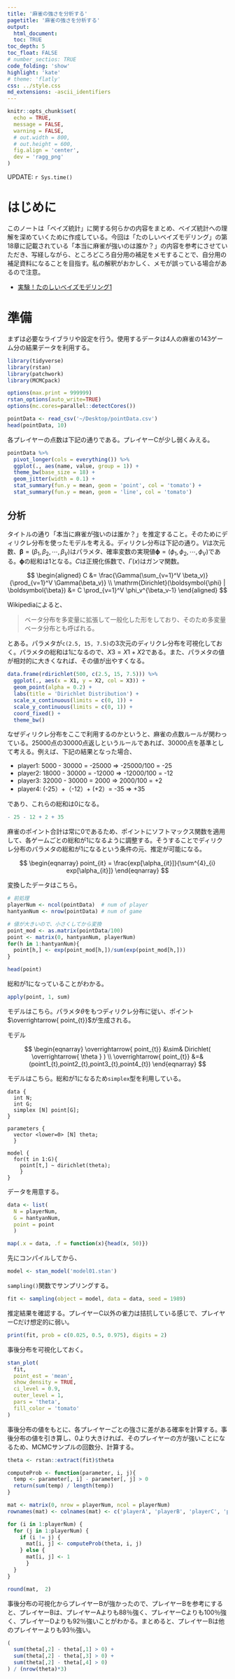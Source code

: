 ```yaml
---
title: '麻雀の強さを分析する'
pagetitle: '麻雀の強さを分析する'
output:
  html_document:
  toc: TRUE
toc_depth: 5
toc_float: FALSE
# number_sectios: TRUE
code_folding: 'show'
highlight: 'kate'
# theme: 'flatly'
css: ../style.css
md_extensions: -ascii_identifiers
---
```

  
```r
knitr::opts_chunk$set(
  echo = TRUE,
  message = FALSE,
  warning = FALSE,
  # out.width = 800,
  # out.height = 600,
  fig.align = 'center',
  dev = 'ragg_png'
)
```

<div class='update-right'>
  UPDATE: `r Sys.time()`
</div>
  
# はじめに
  
このノートは「ベイズ統計」に関する何らかの内容をまとめ、ベイズ統計への理解を深めていくために作成している。今回は「たのしいベイズモデリング」の第18章に記載されている「本当に麻雀が強いのは誰か？」の内容を参考にさせていただき、写経しながら、ところどころ自分用の補足をメモすることで、自分用の補足資料になることを目指す。私の解釈がおかしく、メモが誤っている場合があるので注意。

- [実験！たのしいベイズモデリング1](https://www.kitaohji.com/book/b580209.html)

# 準備

まずは必要なライブラリや設定を行う。使用するデータは4人の麻雀の143ゲーム分の結果データを利用する。

```r
library(tidyverse)
library(rstan)
library(patchwork)
library(MCMCpack)

options(max.print = 999999)
rstan_options(auto_write=TRUE)
options(mc.cores=parallel::detectCores())

pointData <- read_csv('~/Desktop/pointData.csv')
head(pointData, 10)
```

各プレイヤーの点数は下記の通りである。プレイヤーCが少し弱くみえる。

```r
pointData %>% 
  pivot_longer(cols = everything()) %>% 
  ggplot(., aes(name, value, group = 1)) +
  theme_bw(base_size = 18) +
  geom_jitter(width = 0.1) +
  stat_summary(fun.y = mean, geom = 'point', col = 'tomato') +
  stat_summary(fun.y = mean, geom = 'line', col = 'tomato') 
```

## 分析

タイトルの通り「本当に麻雀が強いのは誰か？」を推定すること。そのためにディリクレ分布を使ったモデルを考える。ディリクレ分布は下記の通り。$V$は次元数、$\boldsymbol{\beta} = (\beta_1, \beta_2, \cdots, \beta_V)$はパラメタ、確率変数の実現値$\boldsymbol{\phi} = (\phi_1, \phi_2, \cdots, \phi_V)$である。$\boldsymbol{\phi}$の総和は1となる。$C$は正規化係数で、$\Gamma(x)$はガンマ関数。

$$
\begin{aligned}
C &= \frac{\Gamma(\sum_{v=1}^V \beta_v)}{\prod_{v=1}^V \Gamma(\beta_v)} \\
\mathrm{Dirichlet}(\boldsymbol{\phi} | \boldsymbol{\beta}) &= C \prod_{v=1}^V \phi_v^{\beta_v-1}
\end{aligned}
$$

Wikipediaによると、

> ベータ分布を多変量に拡張して一般化した形をしており、そのため多変量ベータ分布とも呼ばれる。

とある。パラメタが`c(2.5, 15, 7.5)`の3次元のディリクレ分布を可視化しておく。パラメタの総和は1になるので、$X3=X1+X2$である。また、パラメタの値が相対的に大きくなれば、その値が出やすくなる。

```r
data.frame(rdirichlet(500, c(2.5, 15, 7.5))) %>% 
  ggplot(., aes(x = X1, y = X2, col = X3)) +
  geom_point(alpha = 0.2) +
  labs(title = 'Dirichlet Distribution') +
  scale_x_continuous(limits = c(0, 1)) + 
  scale_y_continuous(limits = c(0, 1)) + 
  coord_fixed() +
  theme_bw()
```

なぜディリクレ分布をここで利用するのかというと、麻雀の点数ルールが関わっている。25000点の30000点返しというルールであれば、30000点を基準として考える。例えば、下記の結果となった場合、

- player1:  5000 - 30000 = -25000 => -25000/100 = -25
- player2: 18000 - 30000 = -12000 => -12000/100 = -12
- player3: 32000 - 30000 =   2000 =>   2000/100 =  +2
- player4: (-25）+（-12）+ (+2）= -35 => +35

であり、これらの総和は0になる。

```r
- 25 - 12 + 2 + 35
```

麻雀のポイント合計は常に0であるため、ポイントにソフトマックス関数を適用して、各ゲームごとの総和が1になるように調整する。そうすることでディリクレ分布のパラメタの総和が1になるという条件の元、推定が可能になる。

$$
\begin{eqnarray}
point_{it} = \frac{exp[\alpha_{it}]}{\sum^{4}_{i} exp[\alpha_{it}]}
\end{eqnarray}
$$

変換したデータはこちら。

```r
# 前処理
playerNum <- ncol(pointData)  # num of player
hantyanNum <- nrow(pointData) # num of game

# 値が大きいので、小さくしてから変換
point_mod <- as.matrix(pointData/100)
point <- matrix(0, hantyanNum, playerNum)
for(h in 1:hantyanNum){
  point[h,] <- exp(point_mod[h,])/sum(exp(point_mod[h,]))
}

head(point)
```

総和が1になっていることがわかる。

```r
apply(point, 1, sum)
```

モデルはこちら。パラメタ$\theta$をもつディリクレ分布に従い、ポイント$\overrightarrow{ point_{t}}$が生成される。

<div class='tbox'>
<th3>モデル</th3>
<div class='inner'>
$$
\begin{eqnarray}
\overrightarrow{ point_{t}} &\sim& Dirichlet( \overrightarrow{ \theta } ) \\
\overrightarrow{ point_{t}} &=& (point1_{t},point2_{t},point3_{t},point4_{t}) 
\end{eqnarray}
$$
</div>
</div>

モデルはこちら。総和が1になるため`simplex`型を利用している。

```
data {
  int N;
  int G;
  simplex [N] point[G];
}

parameters {
  vector <lower=0> [N] theta;
  }

model {
  for(t in 1:G){
    point[t,] ~ dirichlet(theta);
    }
}

```

データを用意する。

```r
data <- list(
  N = playerNum,
  G = hantyanNum,
  point = point
  )

map(.x = data, .f = function(x){head(x, 50)})
```

先にコンパイルしてから、

```r
model <- stan_model('model01.stan')
```

`sampling()`関数でサンプリングする。

```r
fit <- sampling(object = model, data = data, seed = 1989)
```

推定結果を確認する。プレイヤーC以外の雀力は拮抗している感じで、プレイヤーCだけ想定的に弱い。

```r
print(fit, prob = c(0.025, 0.5, 0.975), digits = 2)
```

事後分布を可視化しておく。

```r
stan_plot(
  fit,
  point_est = 'mean',
  show_density = TRUE,
  ci_level = 0.9,
  outer_level = 1,
  pars = 'theta',
  fill_color = 'tomato'
)
```

事後分布の値をもとに、各プレイヤーごとの強さに差がある確率を計算する。事後分布の値を引き算し、0より大きければ、そのプレイヤーの方が強いことになるため、MCMCサンプルの回数分、計算する。

```r
theta <- rstan::extract(fit)$theta

computeProb <- function(parameter, i, j){
  temp <- parameter[, i] - parameter[, j] > 0
  return(sum(temp) / length(temp))
}

mat <- matrix(0, nrow = playerNum, ncol = playerNum)
rownames(mat) <- colnames(mat) <- c('playerA', 'playerB', 'playerC', 'playerD')

for (i in 1:playerNum) {
  for (j in 1:playerNum) {
    if (i != j) {
      mat[i, j] <- computeProb(theta, i, j)
    } else { 
      mat[i, j] <- 1
      }
  }
}

round(mat,  2)
```

事後分布の可視化からプレイヤーBが強かったので、プレイヤーBを参考にすると、プレイヤーBは、プレイヤーAよりも88％強く、プレイヤーCよりも100％強く、プレイヤーDよりも92％強いことがわかる。まとめると、プレイヤーBは他のプレイヤーよりも93％強い。

```r
(
  sum(theta[,2] - theta[,1] > 0) + 
  sum(theta[,2] - theta[,3] > 0) + 
  sum(theta[,2] - theta[,4] > 0)
) / (nrow(theta)*3)
```